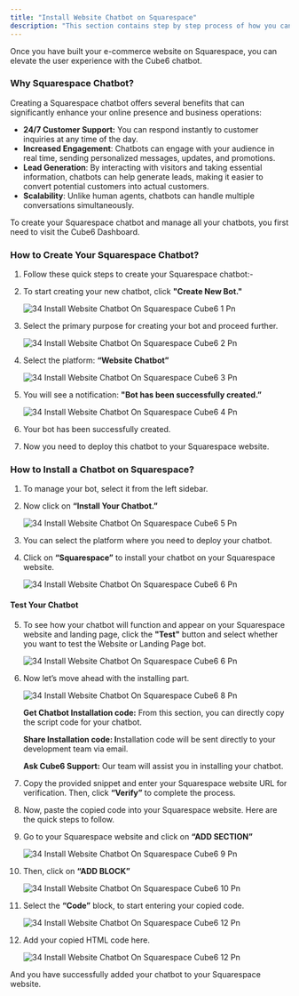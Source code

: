 ```yaml
---
title: "Install Website Chatbot on Squarespace"
description: "This section contains step by step process of how you can install website chatbot on the Squarespace."
---
```


Once you have built your e-commerce website on Squarespace, you can elevate the user experience with the  Cube6 chatbot.

### **Why Squarespace Chatbot?**

Creating a Squarespace chatbot offers several benefits that can significantly enhance your online presence and business operations:

- **24/7 Customer Support:** You can respond instantly to customer inquiries at any time of the day.
- **Increased Engagement**: Chatbots can engage with your audience in real time, sending personalized messages, updates, and promotions.
- **Lead Generation**: By interacting with visitors and taking essential information, chatbots can help generate leads, making it easier to convert potential customers into actual customers.
- **Scalability**: Unlike human agents, chatbots can handle multiple conversations simultaneously.

To create your Squarespace chatbot and manage all your chatbots, you first need to visit the  Cube6 Dashboard.

### **How to Create Your Squarespace Chatbot?**

1. Follow these quick steps to create your Squarespace chatbot:-
2. To start creating your new chatbot, click **"Create New Bot."**

   ![34 Install Website Chatbot On Squarespace  Cube6 1 Pn](/images/how-botpenguin-works/install-website-on-squarespace/34.install_website_chatbot_on_squarespace__Cube6-1.png)
3. Select the primary purpose for creating your bot and proceed further.

   ![34 Install Website Chatbot On Squarespace  Cube6 2 Pn](/images/how-botpenguin-works/install-website-on-squarespace/34.install_website_chatbot_on_squarespace__Cube6-2.png)
4. Select the platform: **“Website Chatbot”**

   ![34 Install Website Chatbot On Squarespace  Cube6 3 Pn](/images/how-botpenguin-works/install-website-on-squarespace/34.install_website_chatbot_on_squarespace__Cube6-3.png)
5. You will see a notification: **"Bot has been successfully created.”**

   ![34 Install Website Chatbot On Squarespace  Cube6 4 Pn](/images/how-botpenguin-works/install-website-on-squarespace/34.install_website_chatbot_on_squarespace__Cube6-4.png)
6. Your bot has been successfully created.
7. Now you need to deploy this chatbot to your Squarespace website.

### **How to Install a Chatbot on Squarespace?**

1. To manage your bot, select it from the left sidebar.
2. Now click on **“Install Your Chatbot.”**

   ![34 Install Website Chatbot On Squarespace  Cube6 5 Pn](/images/how-botpenguin-works/install-website-on-squarespace/34.install_website_chatbot_on_squarespace__Cube6-5.png)
3. You can select the platform where you need to deploy your chatbot.
4. Click on **“Squarespace”** to install your chatbot on your Squarespace website.

   ![34 Install Website Chatbot On Squarespace  Cube6 6 Pn](/images/how-botpenguin-works/install-website-on-squarespace/34.install_website_chatbot_on_squarespace__Cube6-6.png)

#### **Test Your Chatbot**

 5. To see how your chatbot will function and appear on your Squarespace website and landing page, click the **"Test"** button and select whether you want to test the Website or Landing Page bot.

    ![34 Install Website Chatbot On Squarespace  Cube6 6 Pn](/images/how-botpenguin-works/install-website-on-squarespace/34.install_website_chatbot_on_squarespace__Cube6-7.png)
 6. Now let’s move ahead with the installing part.

    ![34 Install Website Chatbot On Squarespace  Cube6 8 Pn](/images/how-botpenguin-works/install-website-on-squarespace/34.install_website_chatbot_on_squarespace__Cube6-8.png)

    **Get Chatbot Installation code:** From this section, you can directly copy the script code for your chatbot.

    **Share Installation code: I**nstallation code will be sent directly to your development team via email.

    **Ask  Cube6 Support:** Our team will assist you in installing your chatbot.
 7. Copy the provided snippet and enter your Squarespace website URL for verification. Then, click **“Verify”** to complete the process.
 8. Now, paste the copied code into your Squarespace website. Here are the quick steps to follow.
 9. Go to your Squarespace website and click on **“ADD SECTION”**

    ![34 Install Website Chatbot On Squarespace  Cube6 9 Pn](/images/how-botpenguin-works/install-website-on-squarespace/34.install_website_chatbot_on_squarespace__Cube6-9.png)
10. Then, click on **“ADD BLOCK”**

    ![34 Install Website Chatbot On Squarespace  Cube6 10 Pn](/images/how-botpenguin-works/install-website-on-squarespace/34.install_website_chatbot_on_squarespace__Cube6-10.png)
11. Select the **“Code”** block, to start entering your copied code.

    ![34 Install Website Chatbot On Squarespace  Cube6 12 Pn](/images/how-botpenguin-works/install-website-on-squarespace/34.install_website_chatbot_on_squarespace__Cube6-11.png)
12. Add your copied HTML code here.

    ![34 Install Website Chatbot On Squarespace  Cube6 12 Pn](/images/how-botpenguin-works/install-website-on-squarespace/34.install_website_chatbot_on_squarespace__Cube6-12.png)

And you have successfully added your chatbot to your Squarespace website.